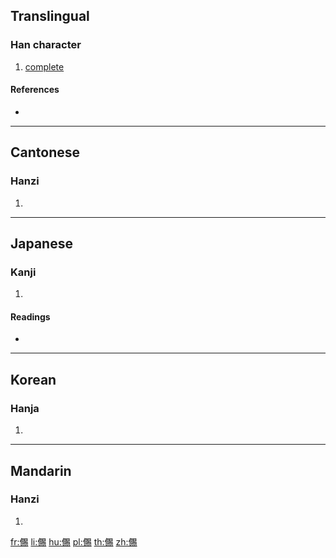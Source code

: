 ==Translingual==

===Han character===
{{Han char|rn=9|rad=人|as=15|sn=17|four=26227|canj=OBCH|ids=⿰亻賜}}

# [[complete]]

====References====
* {{Han ref|kx=0120.270|dkj=01260|dj=0254.250|hdz=10234.040|uh=5129|ud=20777|bh=ECBE|bd=60606}}

----

==Cantonese==

===Hanzi===
{{yue-hanzi|jyut=[[ci3]]|y=chi3}}

# {{defn|lang=yue|sort=人15}}

----

==Japanese==

===Kanji===
{{ja-kanji|grade=|rs=人15}}

# {{defn|lang=ja|sort=人15}}

====Readings====
* {{ja-readings|on=[[し]] (shi)|kun=[[つくす]] (tsukusu), [[つきる]] (tsukiru)}}

----

==Korean==

===Hanja===
{{ko-hanja|hangeul=사|rv=sa|mr=sa}}

# {{defn|lang=ko|sort=人15}}

----

==Mandarin==

===Hanzi===
{{cmn-hanzi|pin=[[sì]] ([[si4]])|wg=ssu<sup>4</sup>}}

# {{defn|lang=cmn|sort=人15}}

[[fr:儩]]
[[li:儩]]
[[hu:儩]]
[[pl:儩]]
[[th:儩]]
[[zh:儩]]